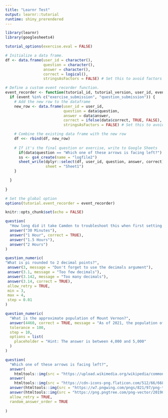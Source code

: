 ```yaml
---
title: "Learnr Test"
output: learnr::tutorial
runtime: shiny_prerendered
---
```


```r
library(learnr)
library(googlesheets4)

tutorial_options(exercise.eval = FALSE)

# Initialize a data frame.
df <- data.frame(user_id = character(),
                 question = character(),
                 answer = character(), 
                 correct = logical(),
                 stringsAsFactors = FALSE) # Set this to avoid factors

# Define a custom event recorder function.
event_recorder <- function(tutorial_id, tutorial_version, user_id, event, data) {
  if (event %in% c("exercise_submission", "question_submission")) {
    # Add the new row to the dataframe
    new_row <- data.frame(user_id = user_id,
                          question = data$question,
                          answer = data$answer, 
                          correct = ifelse(data$correct, TRUE, FALSE),
                          stringsAsFactors = FALSE) # Set this to avoid factors

    # Combine the existing data frame with the new row
    df <<- rbind(df, new_row)
    
    # If it's the final question or exercise, write to Google Sheets
      if(data$question == "Which one of these arrows is facing left?") {
      ss <- gs4_create(name = "logfile2")
      sheet_write(dplyr::select(df, user_id, question, answer, correct), ss = ss,
                  sheet = "Sheet1")
    }

  }
  
}

# Set the global option
options(tutorial.event_recorder = event_recorder)

knitr::opts_chunk$set(echo = FALSE)

```

```r

question(
  "How long did it take Camden to troubleshoot this when first setting it up?",
  answer("30 Minutes"),
  answer("1 Hour", correct = TRUE),
  answer("1.5 Hours"),
  answer("2 Hours")
)
```

```r

question_numeric(
"What is pi rounded to 2 decimal points?",
 answer(3, message = "Don't forget to use the decimals argument"),
 answer(3.1, message = "Too few decimals"),
 answer(3.142, message = "Too many decimals"),
 answer(3.14, correct = TRUE),
 allow_retry = TRUE,
 min = 3,
 max = 4,
 step = 0.01
)
```

```r

question_numeric(
  "What is the approximate population of Mount Vernon?",
  answer(4460, correct = TRUE, message = "As of 2021, the population of Mount Vernon is 4460."),
  tolerance = 100,
  step = 10,
  options = list(
    placeholder = "Hint: The answer is between 4,000 and 5,000"
  )
)
```

```r
question(
  "Which one of these arrows is facing left?",
  answer(
    htmltools::img(src = "https://upload.wikimedia.org/wikipedia/commons/thumb/5/5e/Small_arrow_pointing_left.svg/440px-Small_arrow_pointing_left.svg.png"), correct = TRUE),
  answer(
    htmltools::img(src = "https://cdn-icons-png.flaticon.com/512/66/66831.png")),
  answer(htmltools::img(src = "https://w7.pngwing.com/pngs/821/97/png-transparent-black-arrow-up-illustration-arrow-desktop-symbol-up-arrow-angle-triangle-sign-thumbnail.png")),
  answer(htmltools::img(src = "https://png.pngtree.com/png-vector/20190419/ourmid/pngtree-vector-down-arrow-icon-png-image_956433.jpg")),
  allow_retry = TRUE,
  random_answer_order = TRUE
  
)
```